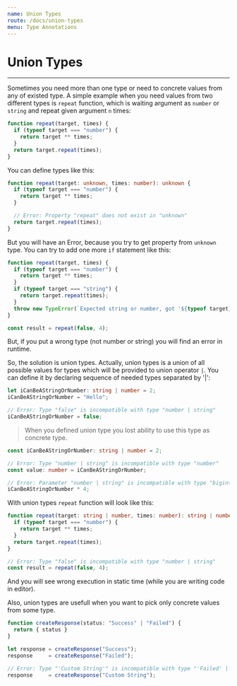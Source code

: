```yaml
---
name: Union Types
route: /docs/union-types
menu: Type Annotations
---
```


# Union Types
---------------------

Sometimes you need more than one type or need to concrete values from any of existed type. A simple example when you need values from two different types is `repeat` function, which is waiting argument as `number` or `string` and repeat given argument `n` times:

```typescript
function repeat(target, times) {
  if (typeof target === "number") {
    return target ** times;
  }
  return target.repeat(times);
}
```

You can define types like this:

```typescript
function repeat(target: unknown, times: number): unknown {
  if (typeof target === "number") {
    return target ** times;
  }

  // Error: Property "repeat" does not exist in "unknown"
  return target.repeat(times); 
}
```

But you will have an Error, because you try to get property from `unknown` type.
You can try to add one more `if` statement like this:

```typescript
function repeat(target, times) {
  if (typeof target === "number") {
    return target ** times;
  }
  if (typeof target === "string") {
    return target.repeat(times);
  }
  throw new TypeError(`Expected string or number, got '${typeof target}'.`);
} 

const result = repeat(false, 4);
```

But, if you put a wrong type (not number or string) you will find an error in runtime.

So, the solution is union types. Actually, union types is a union of all possible values for types which will be provided to union operator `|`. You can define it by declaring sequence of needed types separated by '|':

```typescript
let iCanBeAStringOrNumber: string | number = 2;
iCanBeAStringOrNumber = "Hello";

// Error: Type "false" is incompatible with type "number | string"
iCanBeAStringOrNumber = false;
```

> When you defined union type you lost ability to use this type as concrete type.

```typescript
const iCanBeAStringOrNumber: string | number = 2;

// Error: Type "number | string" is incompatible with type "number"
const value: number = iCanBeAStringOrNumber;

// Error: Parameter "number | string" is incompatible with type "bigint | number"
iCanBeAStringOrNumber * 4;
```

With union types `repeat` function will look like this:

```typescript
function repeat(target: string | number, times: number): string | number {
  if (typeof target === "number") {
    return target ** times;
  }
  return target.repeat(times);
} 

// Error: Type "false" is incompatible with type "number | string"
const result = repeat(false, 4);
```

And you will see wrong execution in static time (while you are writing code in editor).

Also, union types are usefull when you want to pick only concrete values from some type.

```typescript
function createResponse(status: "Success" | "Failed") {
  return { status }
}

let response = createResponse("Success");
response     = createResponse("Failed");

// Error: Type "'Custom String'" is incompatible with type "'Failed' | 'Success'"
response     = createResponse("Custom String");
```
